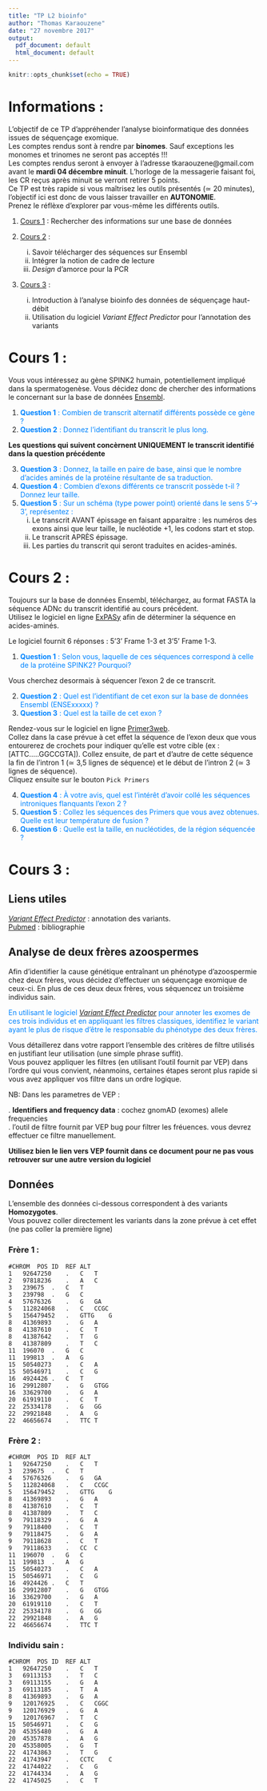 ```yaml
---
title: "TP L2 bioinfo"
author: "Thomas Karaouzene"
date: "27 novembre 2017"
output:
  pdf_document: default
  html_document: default
---
```


```r
knitr::opts_chunk$set(echo = TRUE)
```

# Informations :  

L'objectif de ce TP d'appréhender l'analyse bioinformatique des données issues de séquençage exomique.   
Les comptes rendus sont à rendre par **binomes**.  Sauf exceptions les monomes et trinomes ne seront pas acceptés !!!  
Les comptes rendus seront à envoyer à l'adresse tkaraouzene@gmail.com avant le **mardi 04 décembre minuit**. L'horloge de la messagerie faisant foi, les CR reçus après minuit se verront retirer 5 points.   
Ce TP est très rapide si vous maîtrisez les outils présentés ($\simeq$ 20 minutes), l'objectif ici est donc de vous laisser travailler en **AUTONOMIE**.  
Prenez le réflèxe d'explorer par vous-même les différents outils.  

1. [Cours 1](#cours1) : Rechercher des informations sur une base de données  

2. [Cours 2](#cours2) : 
    i. Savoir télécharger des séquences sur Ensembl  
    ii. Intégrer la notion de cadre de lecture  
    iii. *Design* d'amorce pour la PCR  

3. [Cours 3](#cours3) : 
    i. Introduction à l'analyse bioinfo des données de séquençage haut-débit  
    ii. Utilisation du logiciel *Variant Effect Predictor* pour l'annotation des variants  


# Cours 1 : {#cours1}

Vous vous intéressez au gène SPINK2 humain, potentiellement impliqué dans la spermatogenèse. Vous décidez donc de chercher des informations le concernant sur la base de données [Ensembl](http://www.ensembl.org/index.html).  

1. <span style="color:#0084FF"> **Question 1** : Combien de transcrit alternatif différents possède ce gène ? </span>  
2. <span style="color:#0084FF"> **Question 2** : Donnez l’identifiant du transcrit le plus long.  </span>  

**Les questions qui suivent concèrnent UNIQUEMENT le transcrit identifié dans la question précédente**  

3. <span style="color:#0084FF"> **Question 3** :  Donnez, la taille en paire de base, ainsi que le nombre d’acides aminés de la protéine résultante de sa traduction. </span>  
4. <span style="color:#0084FF"> **Question 4** :  Combien d’exons différents ce transcrit possède t-il ? Donnez leur taille. </span>  
5. <span style="color:#0084FF"> **Question 5** :  Sur un schéma (type power point) orienté dans le sens 5’-> 3’, représentez : </span>  
    i. Le transcrit AVANT épissage en faisant apparaitre : les numéros des exons ainsi que leur taille, le nucléotide +1, les codons start et stop.  
    ii. Le transcrit APRÈS épissage.  
    iii. Les parties du transcrit qui seront traduites en acides-aminés.  

# Cours 2 : {#cours2}


Toujours sur la base de données Ensembl, téléchargez, au format FASTA la séquence ADNc du transcrit identifié au cours précédent.  
Utilisez le logiciel en ligne [ExPASy](https://web.expasy.org/translate/) afin de déterminer la séquence en acides-aminés.  

Le logiciel fournit 6 réponses : 5'3' Frame 1-3 et 3'5' Frame 1-3.

1. <span style="color:#0084FF"> **Question 1** : Selon vous, laquelle de ces séquences correspond à celle de la protéine SPINK2? Pourquoi?</span>    


Vous cherchez desormais à séquencer l'exon 2 de ce transcrit.  


2. <span style="color:#0084FF"> **Question 2** : Quel est l'identifiant de cet exon sur la base de données Ensembl (ENSExxxxx) ?  </span>  
3. <span style="color:#0084FF"> **Question 3** : Quel est la taille de cet exon ?  </span>  

Rendez-vous sur le logiciel en ligne [Primer3web](http://primer3.ut.ee/).  
Collez dans la case prévue à cet effet la séquence de l'exon deux que vous entourerez de crochets pour indiquer qu'elle est votre cible (ex : [ATTC.....GGCCGTA]).
Collez ensuite, de part et d'autre de cette séquence la fin de l'intron 1 ($\simeq$ 3,5 lignes de séquence) et le début de l'intron 2 ($\simeq$ 3 lignes de séquence).   
Cliquez ensuite sur le bouton ```Pick Primers```  

4. <span style="color:#0084FF"> **Question 4** : À votre avis, quel est l'intérêt d'avoir collé les séquences introniques flanquants l'exon 2 ?  </span>  
5. <span style="color:#0084FF"> **Question 5** : Collez les séquences des Primers que vous avez obtenues. Quelle est leur température de fusion ? </span>  
6. <span style="color:#0084FF"> **Question 6** : Quelle est la taille, en nucléotides, de la région séquencée ?</span>    

# Cours 3 : {#cours3}

## Liens utiles  

[*Variant Effect Predictor*](http://grch37.ensembl.org/Homo_sapiens/Tools/VEP) : annotation des variants.  
[Pubmed](https://www.ncbi.nlm.nih.gov/pubmed/) : bibliographie  

## Analyse de deux frères azoospermes  

Afin d'identifier la cause génétique entraînant un phénotype d'azoospermie chez deux frères, vous décidez d'effectuer un séquençage exomique de ceux-ci.
En plus de ces deux deux frères, vous séquencez un troisième individus sain.  

<span style="color:#0084FF"> En utilisant le logiciel [*Variant Effect Predictor*](http://grch37.ensembl.org/Homo_sapiens/Tools/VEP) pour annoter les exomes de ces trois individus et en appliquant les filtres classiques, identifiez le variant ayant le plus de risque d'être le responsable du phénotype des deux frères.  </span>  

Vous détaillerez dans votre rapport l'ensemble des critères de filtre utilisés en justifiant leur utilisation (une simple phrase suffit).  
Vous pouvez appliquer les filtres (en utilisant l'outil fournit par VEP) dans l'ordre qui vous convient, néanmoins, certaines étapes seront plus rapide si vous avez appliquer vos filtre dans un ordre logique.  

NB: Dans les parametres de VEP :

  . **Identifiers and frequency data** : cochez gnomAD (exomes) allele frequencies  
  . l'outil de filtre fournit par VEP bug pour filtrer les fréuences. vous devrez effectuer ce filtre manuellement.  
  
  
**Utilisez bien le lien vers VEP fournit dans ce document pour ne pas vous retrouver sur une autre version du logiciel**

## Données  

L'ensemble des données ci-dessous correspondent à des variants **Homozygotes**.  
Vous pouvez coller directement les variants dans la zone prévue à cet effet (ne pas coller la première ligne)

### Frère 1 : 

```
#CHROM	POS	ID	REF	ALT
1	92647250	.	C	T
2	97818236	.	A	C
3	239675	.	C	T
3	239798	.	G	C
4	57676326	.	G	GA
5	112824068	.	C	CCGC
5	156479452	.	GTTG	G
8	41369893	.	G	A
8	41387610	.	C	T
8	41387642	.	T	G
8	41387809	.	T	C
11	196070	.	G	C
11	199813	.	A	G
15	50540273	.	C	A
15	50546971	.	C	G
16	4924426	.	C	T
16	29912807	.	G	GTGG
16	33629700	.	G	A
20	61919110	.	C	T
22	25334178	.	G	GG
22	29921848	.	A	G
22	46656674	.	TTC	T
```

### Frère 2 :

```
#CHROM	POS	ID	REF	ALT
1	92647250	.	C	T
3	239675	.	C	T
4	57676326	.	G	GA
5	112824068	.	C	CCGC
5	156479452	.	GTTG	G
8	41369893	.	G	A
8	41387610	.	C	T
8	41387809	.	T	C
9	79118329	.	G	A
9	79118400	.	C	T
9	79118475	.	G	A
9	79118628	.	C	T
9	79118633	.	CC	C
11	196070	.	G	C
11	199813	.	A	G
15	50540273	.	C	A
15	50546971	.	C	G
16	4924426	.	C	T
16	29912807	.	G	GTGG
16	33629700	.	G	A
20	61919110	.	C	T
22	25334178	.	G	GG
22	29921848	.	A	G
22	46656674	.	TTC	T
```

### Individu sain : 

```
#CHROM	POS	ID	REF	ALT
1	92647250	.	C	T
3	69113153	.	T	C
3	69113155	.	G	A
3	69113185	.	T	A
8	41369893	.	G	A
9	120176925	.	C	CGGC
9	120176929	.	G	A
9	120176967	.	T	C
15	50546971	.	C	G
20	45355480	.	G	A
20	45357878	.	A	G
20	45358005	.	G	T
22	41743863	.	T	G
22	41743947	.	CCTC	C
22	41744022	.	C	G
22	41744334	.	A	G
22	41745025	.	C	T
```

